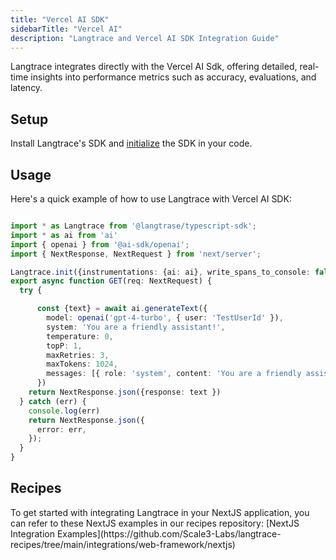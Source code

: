 ```yaml
---
title: "Vercel AI SDK"
sidebarTitle: "Vercel AI"
description: "Langtrace and Vercel AI SDK Integration Guide"
---
```


Langtrace integrates directly with the Vercel AI Sdk, offering detailed, real-time insights into performance metrics such as accuracy, evaluations, and latency.

## Setup

Install Langtrace's SDK and [initialize](/supported-integrations/web-frameworks/nextjs) the SDK in your code.

## Usage

Here's a quick example of how to use Langtrace with Vercel AI SDK:

``` typescript api/chat/route.ts

import * as Langtrace from '@langtrase/typescript-sdk';
import * as ai from 'ai'
import { openai } from '@ai-sdk/openai';
import { NextResponse, NextRequest } from 'next/server';

Langtrace.init({instrumentations: {ai: ai}, write_spans_to_console: false, disable_latest_version_check: true})
export async function GET(req: NextRequest) {
  try {

      const {text} = await ai.generateText({
        model: openai('gpt-4-turbo', { user: 'TestUserId' }),
        system: 'You are a friendly assistant!',
        temperature: 0,
        topP: 1,
        maxRetries: 3,
        maxTokens: 1024,
        messages: [{ role: 'system', content: 'You are a friendly assistant' }, { role: 'user', content: 'How are you' }]
      })
    return NextResponse.json({response: text })
  } catch (err) {
    console.log(err)
    return NextResponse.json({
      error: err,
    });
  }
}
```

## Recipes

<Note>
  To get started with integrating Langtrace in your NextJS application, you can refer to these NextJS examples in our recipes repository:
  [NextJS Integration Examples](https://github.com/Scale3-Labs/langtrace-recipes/tree/main/integrations/web-framework/nextjs)
</Note>
